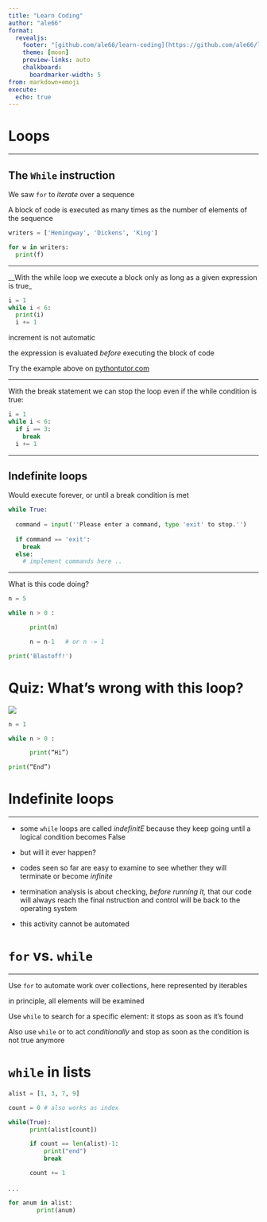 ```yaml
---
title: "Learn Coding"
author: "ale66"
format: 
  revealjs:
    footer: "[github.com/ale66/learn-coding](https://github.com/ale66/learn-coding)&nbsp;&nbsp;&nbsp;"
    theme: [moon]
    preview-links: auto
    chalkboard: 
      boardmarker-width: 5
from: markdown+emoji
execute:
  echo: true
---
```


# Loops


---

## The ``While`` instruction

We saw ``for`` to *iterate* over a sequence

A block of code is executed as many times as the number of elements of the sequence

```python
writers = ['Hemingway', 'Dickens', 'King']

for w in writers:
  print(f)
```


---

__With the while loop we execute a block only as long as a given expression is true_ 

```python
i = 1
while i < 6:
  print(i)
  i += 1
``` 

increment is not automatic

the expression is evaluated *before* executing the block of code

Try the example above on [pythontutor.com](https://pythontutor.com/)


---


With the break statement we can stop the loop even if the while condition is true:

```python
i = 1
while i < 6:
  if i == 3:
    break
  i += 1
``` 


---

## Indefinite loops

Would execute forever, or until a break condition is met

```python
while True:
  
  command = input(''Please enter a command, type 'exit' to stop.'')
  
  if command == 'exit':
    break
  else:
    # implement commands here ..
``` 


---

What is this code doing?

```python
n = 5

while n > 0 :

      print(n)

      n = n-1   # or n -= 1

print('Blastoff!')
```


# Quiz: What's wrong with this loop?

![](./imgs/timer.gif)


```python
n = 1

while n > 0 :

      print(“Hi”)

print(“End”)
```


# Indefinite loops

---

- some ``while`` loops are called *indefinitE* because they keep going until a logical condition becomes False

- but will it ever happen?
  
- codes seen so far are easy to examine to see whether they will terminate or become  *infinite*

- termination analysis is about checking, *before running it,* that our code will always reach the final nstruction and control will be back to the operating system

- this activity cannot be automated


# ``for`` vs. ``while``

---

Use ``for`` to automate work over collections, here represented by iterables 

in principle, all elements will be examined


Use ``while`` to search for a specific element: it stops as soon as it's found

Also use ``while`` or to act *conditionally* and stop as soon as the condition is not true anymore



# ``while`` in lists

```python
alist = [1, 3, 7, 9]

count = 0 # also works as index

while(True):
      print(alist[count])

      if count == len(alist)-1:
          print("end")
          break

      count += 1
```

. . .

```python
for anum in alist:
        print(anum)
```

